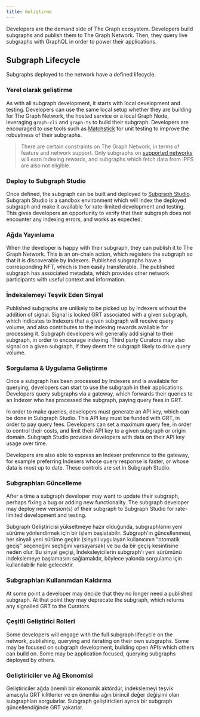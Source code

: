 ```yaml
---
title: Geliştirme
---
```


Developers are the demand side of The Graph ecosystem. Developers build subgraphs and publish them to The Graph Network. Then, they query live subgraphs with GraphQL in order to power their applications.

## Subgraph Lifecycle

Subgraphs deployed to the network have a defined lifecycle.

### Yerel olarak geliştirme

As with all subgraph development, it starts with local development and testing. Developers can use the same local setup whether they are building for The Graph Network, the hosted service or a local Graph Node, leveraging `graph-cli` and `graph-ts` to build their subgraph. Developers are encouraged to use tools such as [Matchstick](https://github.com/LimeChain/matchstick) for unit testing to improve the robustness of their subgraphs.

> There are certain constraints on The Graph Network, in terms of feature and network support. Only subgraphs on [supported networks](/developing/supported-networks) will earn indexing rewards, and subgraphs which fetch data from IPFS are also not eligible.

### Deploy to Subgraph Studio

Once defined, the subgraph can be built and deployed to [Subgraph Studio](/deploying/subgraph-studio-faqs/). Subgraph Studio is a sandbox environment which will index the deployed subgraph and make it available for rate-limited development and testing. This gives developers an opportunity to verify that their subgraph does not encounter any indexing errors, and works as expected.

### Ağda Yayınlama

When the developer is happy with their subgraph, they can publish it to The Graph Network. This is an on-chain action, which registers the subgraph so that it is discoverable by Indexers. Published subgraphs have a corresponding NFT, which is then easily transferable. The published subgraph has associated metadata, which provides other network participants with useful context and information.

### İndekslemeyi Teşvik Eden Sinyal

Published subgraphs are unlikely to be picked up by Indexers without the addition of signal. Signal is locked GRT associated with a given subgraph, which indicates to Indexers that a given subgraph will receive query volume, and also contributes to the indexing rewards available for processing it. Subgraph developers will generally add signal to their subgraph, in order to encourage indexing. Third party Curators may also signal on a given subgraph, if they deem the subgraph likely to drive query volume.

### Sorgulama & Uygulama Geliştirme

Once a subgraph has been processed by Indexers and is available for querying, developers can start to use the subgraph in their applications. Developers query subgraphs via a gateway, which forwards their queries to an Indexer who has processed the subgraph, paying query fees in GRT.

In order to make queries, developers must generate an API key, which can be done in Subgraph Studio. This API key must be funded with GRT, in order to pay query fees. Developers can set a maximum query fee, in order to control their costs, and limit their API key to a given subgraph or origin domain. Subgraph Studio provides developers with data on their API key usage over time.

Developers are also able to express an Indexer preference to the gateway, for example preferring Indexers whose query response is faster, or whose data is most up to date. These controls are set in Subgraph Studio.

### Subgraphları Güncelleme

After a time a subgraph developer may want to update their subgraph, perhaps fixing a bug or adding new functionality. The subgraph developer may deploy new version(s) of their subgraph to Subgraph Studio for rate-limited development and testing.

Subgraph Geliştiricisi yükseltmeye hazır olduğunda, subgraphlarını yeni sürüme yönlendirmek için bir işlem başlatabilir. Subgraph'ın güncellenmesi, her sinyali yeni sürüme geçirir (sinyali uygulayan kullanıcının "otomatik geçiş" seçeneğini seçtiğini varsayarsak) ve bu da bir geçiş kesintisine neden olur. Bu sinyal geçişi, İndeksleyicilerin subgraph'ı yeni sürümünü indekslemeye başlamasını sağlamalıdır, böylece yakında sorgulama için kullanılabilir hale gelecektir.

### Subgraphları Kullanımdan Kaldırma

At some point a developer may decide that they no longer need a published subgraph. At that point they may deprecate the subgraph, which returns any signalled GRT to the Curators.

### Çeşitli Geliştirici Rolleri

Some developers will engage with the full subgraph lifecycle on the network, publishing, querying and iterating on their own subgraphs. Some may be focused on subgraph development, building open APIs which others can build on. Some may be application focused, querying subgraphs deployed by others.

### Geliştiriciler ve Ağ Ekonomisi

Geliştiriciler ağda önemli bir ekonomik aktördür, indekslemeyi teşvik amacıyla GRT kilitlerler ve en önemlisi ağın birincil değer değişimi olan subgraphları sorgularlar. Subgraph geliştiricileri ayrıca bir subgraph güncellendiğinde GRT yakarlar.
